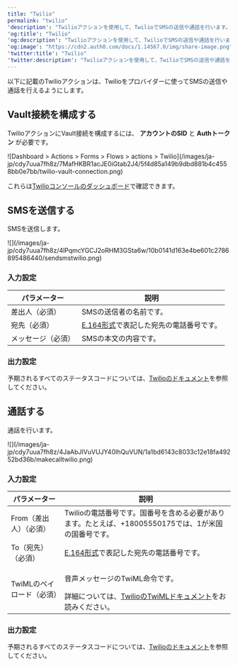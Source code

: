 ```yaml
---
title: "Twilio"
permalink: "twilio"
'description': "Twilioアクションを使用して、TwilioでSMSの送信や通話を行います。"
'og:title': "Twilio"
'og:description': "Twilioアクションを使用して、TwilioでSMSの送信や通話を行います。"
'og:image': "https://cdn2.auth0.com/docs/1.14567.0/img/share-image.png"
'twitter:title': "Twilio"
'twitter:description': "Twilioアクションを使用して、TwilioでSMSの送信や通話を行います。"
---
```


以下に記載のTwilioアクションは、Twilioをプロバイダーに使ってSMSの送信や通話を行えるようにします。

## Vault接続を構成する

TwilioアクションにVault接続を構成するには、 **アカウントのSID** と **Authトークン** が必要です。

<Frame>![Dashboard > Actions > Forms > Flows > actions > Twilio](/images/ja-jp/cdy7uua7fh8z/7MafHKBR1acJE0iGtab2J4/5f4d85a149b9dbd881b4c4558bb0e7bb/twilio-vault-connection.png)</Frame>

これらは[Twilioコンソールのダッシュボード](https://console.twilio.com/)で確認できます。

## SMSを送信する

SMSを送信します。

<Frame>![](/images/ja-jp/cdy7uua7fh8z/4lPqmcYGCJ2oRHM3GSta6w/10b0141d163e4be601c2786895486440/sendsmstwilio.png)</Frame>

### 入力設定

<table class="table">
<thead>
<tr>
<th><b>パラメーター</b></th>
<th><b>説明</b></th>
</tr>
</thead>
<tbody>
<tr>
<td>差出人（必須）</td>
<td>SMSの送信者の名前です。</td>
</tr>
<tr>
<td>宛先（必須）</td>
<td><a href="https://en.wikipedia.org/wiki/E.164">E.164形式</a>で表記した宛先の電話番号です。</td>
</tr>
<tr>
<td>メッセージ（必須）</td>
<td>SMSの本文の内容です。</td>
</tr>
</tbody>
</table>

### 出力設定

予期されるすべてのステータスコードについては、[Twilioのドキュメント](https://www.twilio.com/docs/messaging/api/message-resource#message-status-values)を参照してください。

## 通話する

通話を行います。

<Frame>![](/images/ja-jp/cdy7uua7fh8z/4JaAbJIVuVUJY40lhQuVUN/1a1bd6143c8033c12e18fa49252bd36b/makecalltwilio.png)</Frame>

### 入力設定

<table class="table">
<thead>
<tr>
<th><b>パラメーター</b></th>
<th><b>説明</b></th>
</tr>
</thead>
<tbody>
<tr>
<td>From（差出人）（必須）</td>
<td>Twilioの電話番号です。国番号を含める必要があります。たとえば、+18005550175では、1が米国の国番号です。</td>
</tr>
<tr>
<td>To（宛先）（必須）</td>
<td><a href="https://en.wikipedia.org/wiki/E.164">E.164形式</a>で表記した宛先の電話番号です。</td>
</tr>
<tr>
<td>TwiMLのペイロード（必須）</td>
<td><p>音声メッセージのTwiML命令です。</p> 詳細については、<a href="https://www.twilio.com/docs/voice/twiml">TwilioのTwiMLドキュメント</a>をお読みください。 </td>
</tr>
</tbody>
</table>

### 出力設定

予期されるすべてのステータスコードについては、[Twilioのドキュメント](https://www.twilio.com/docs/voice/twiml)を参照してください。